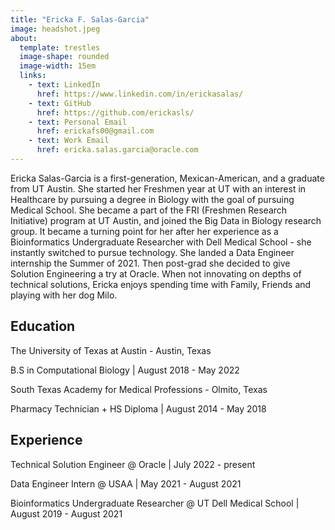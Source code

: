 ```yaml
---
title: "Ericka F. Salas-Garcia"
image: headshot.jpeg
about: 
  template: trestles
  image-shape: rounded
  image-width: 15em
  links:
    - text: LinkedIn
      href: https://www.linkedin.com/in/erickasalas/
    - text: GitHub
      href: https://github.com/erickasls/
    - text: Personal Email
      href: erickafs00@gmail.com
    - text: Work Email
      href: ericka.salas.garcia@oracle.com
---
```


Ericka Salas-Garcia is a first-generation, Mexican-American, and a graduate from UT Austin. She started her Freshmen year at UT with an interest in Healthcare by pursuing a degree in Biology with the goal of pursuing Medical School. She became a part of the FRI (Freshmen Research Initiative) program at UT Austin, and joined the Big Data in Biology research group. It became a turning point for her after her experience as a Bioinformatics Undergraduate Researcher with Dell Medical School - she instantly switched to pursue technology. She landed a Data Engineer internship the Summer of 2021. Then post-grad she decided to give Solution Engineering a try at Oracle. When not innovating on depths of technical solutions, Ericka enjoys spending time with Family, Friends and playing with her dog Milo.


## Education


The University of Texas at Austin - Austin, Texas

B.S in Computational Biology \| August 2018 - May 2022

South Texas Academy for Medical Professions - Olmito, Texas

Pharmacy Technician + HS Diploma \| August 2014 - May 2018

## Experience

Technical Solution Engineer \@ Oracle \| July 2022 - present

Data Engineer Intern \@ USAA \| May 2021 - August 2021

Bioinformatics Undergraduate Researcher \@ UT Dell Medical School \| August 2019 - August 2021
